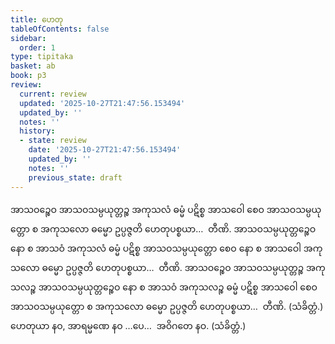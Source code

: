 ```yaml
---
title: ဟေတု
tableOfContents: false
sidebar:
  order: 1
type: tipitaka
basket: ab
book: p3
review:
  current: review
  updated: '2025-10-27T21:47:56.153494'
  updated_by: ''
  notes: ''
  history:
  - state: review
    date: '2025-10-27T21:47:56.153494'
    updated_by: ''
    notes: ''
    previous_state: draft
---
```



<ReviewStatus review={frontmatter.review} showDetails={true} />

<HypothesisAnnotation frontmatter={frontmatter} />

<DynamicBreadcrumb />

<Division number="42" book="p3" e="ch" v="39" p="366">

<Paragraph number="1668" book="p3">
အာသဝဉ္စေဝ အာသဝသမ္ပယုတ္တဉ္စ အကုသလံ ဓမ္မံ ပဋိစ္စ အာသဝေါ စေဝ အာသဝသမ္ပယုတ္တော စ အကုသလော ဓမ္မော ဥပ္ပဇ္ဇတိ ဟေတုပစ္စယာ…  တီဏိ.
</Paragraph>

<Paragraph number="1669" book="p3">
အာသဝသမ္ပယုတ္တဉ္စေဝ နော စ အာသဝံ အကုသလံ ဓမ္မံ ပဋိစ္စ အာသဝသမ္ပယုတ္တော စေဝ နော စ အာသဝေါ အကုသလော ဓမ္မော ဥပ္ပဇ္ဇတိ ဟေတုပစ္စယာ…  တီဏိ.
</Paragraph>

<Paragraph number="1670" book="p3">
အာသဝဉ္စေဝ အာသဝသမ္ပယုတ္တဉ္စ အကုသလဉ္စ အာသဝသမ္ပယုတ္တဉ္စေဝ နော စ အာသဝံ အကုသလဉ္စ ဓမ္မံ ပဋိစ္စ အာသဝေါ စေဝ အာသဝသမ္ပယုတ္တော စ အကုသလော ဓမ္မော ဥပ္ပဇ္ဇတိ ဟေတုပစ္စယာ…  တီဏိ. (သံခိတ္တံ.)
</Paragraph>

</Division>
<Division number="43" book="p3" e="ch" v="39" p="366">

<Paragraph number="1671" book="p3">
ဟေတုယာ နဝ, အာရမ္မဏေ နဝ …ပေ…  အဝိဂတေ နဝ. (သံခိတ္တံ.)
</Paragraph>
</Division>